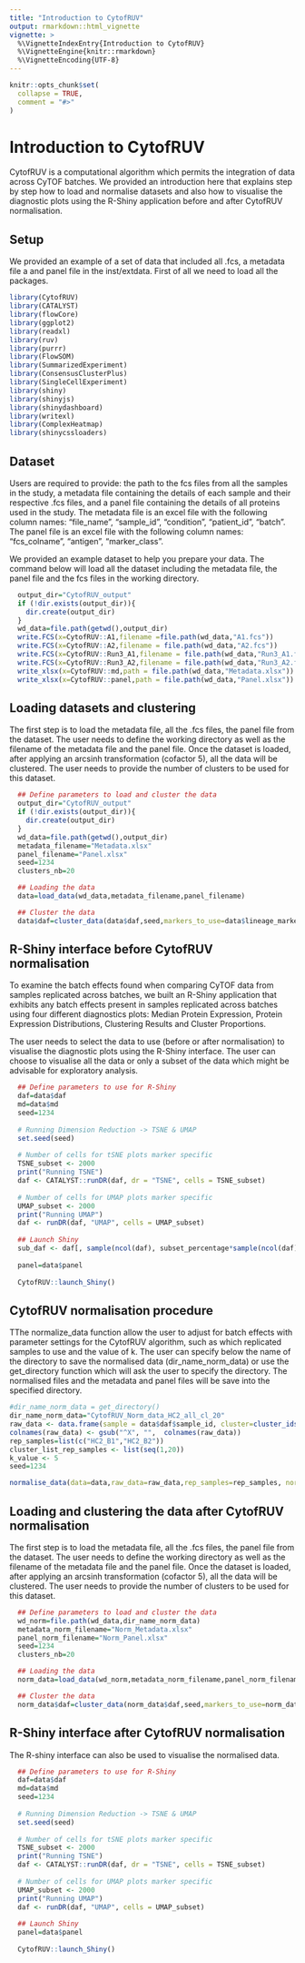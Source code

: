 ```yaml
---
title: "Introduction to CytofRUV"
output: rmarkdown::html_vignette
vignette: >
  %\VignetteIndexEntry{Introduction to CytofRUV}
  %\VignetteEngine{knitr::rmarkdown}
  %\VignetteEncoding{UTF-8}
---
```


```r
knitr::opts_chunk$set(
  collapse = TRUE,
  comment = "#>"
)
```

# Introduction to CytofRUV

CytofRUV is a computational algorithm which permits the integration of data across CyTOF batches. We provided an introduction here that explains step by step how to load and normalise datasets and also how to visualise the diagnostic plots using the R-Shiny application before and after CytofRUV normalisation.

## Setup

We provided an example of a set of data that included all .fcs, a metadata file a and panel file in the inst/extdata. First of all we need to load all the packages.

```r
library(CytofRUV)
library(CATALYST)
library(flowCore)
library(ggplot2)
library(readxl)
library(ruv)
library(purrr)
library(FlowSOM)
library(SummarizedExperiment)
library(ConsensusClusterPlus)
library(SingleCellExperiment)
library(shiny)
library(shinyjs)
library(shinydashboard)
library(writexl)
library(ComplexHeatmap)
library(shinycssloaders)
```

## Dataset

Users are required to provide: the path to the fcs files from all the samples in the study, a metadata file containing the details of each sample and their respective .fcs files, and a panel file containing the details of all proteins used in the study.
The metadata file is an excel file with the following column names: "file_name", "sample_id", "condition", "patient_id", "batch".
The panel file is an excel file with the following column names: "fcs_colname", "antigen", "marker_class".

We provided an example dataset to help you prepare your data. The command below will load all the dataset including the metadata file, the panel file and the fcs files in the working directory.

```r
  output_dir="CytofRUV_output"
  if (!dir.exists(output_dir)){
    dir.create(output_dir)
  }
  wd_data=file.path(getwd(),output_dir)
  write.FCS(x=CytofRUV::A1,filename =file.path(wd_data,"A1.fcs"))
  write.FCS(x=CytofRUV::A2,filename = file.path(wd_data,"A2.fcs"))
  write.FCS(x=CytofRUV::Run3_A1,filename = file.path(wd_data,"Run3_A1.fcs"))
  write.FCS(x=CytofRUV::Run3_A2,filename = file.path(wd_data,"Run3_A2.fcs"))
  write_xlsx(x=CytofRUV::md,path = file.path(wd_data,"Metadata.xlsx"))
  write_xlsx(x=CytofRUV::panel,path = file.path(wd_data,"Panel.xlsx"))
```

## Loading datasets and clustering

The first step is to load the metadata file, all the .fcs files, the panel file from the dataset. The user needs to define the working directory as well as the filename of the metadata file and the panel file. Once the dataset is loaded, after applying an arcsinh transformation (cofactor 5), all the data will be clustered. The user needs to provide the number of clusters to be used for this dataset.

```r
  ## Define parameters to load and cluster the data
  output_dir="CytofRUV_output"
  if (!dir.exists(output_dir)){
    dir.create(output_dir)
  }
  wd_data=file.path(getwd(),output_dir)
  metadata_filename="Metadata.xlsx"
  panel_filename="Panel.xlsx"
  seed=1234
  clusters_nb=20

  ## Loading the data
  data=load_data(wd_data,metadata_filename,panel_filename)

  ## Cluster the data
  data$daf=cluster_data(data$daf,seed,markers_to_use=data$lineage_markers,clusters_nb)

```

## R-Shiny interface before CytofRUV normalisation

To examine the batch effects found when comparing CyTOF data from samples replicated across batches, we built an R-Shiny application that exhibits any batch effects present in samples replicated across batches using four different diagnostics plots: Median Protein Expression, Protein Expression Distributions, Clustering Results and Cluster Proportions. 

The user needs to select the data to use (before or after normalisation) to visualise the diagnostic plots using the R-Shiny interface. The user can choose to visualise all the data or only a subset of the data which might be advisable for exploratory analysis.

```r
  ## Define parameters to use for R-Shiny
  daf=data$daf
  md=data$md
  seed=1234
  
  # Running Dimension Reduction -> TSNE & UMAP
  set.seed(seed)
  
  # Number of cells for tSNE plots marker specific
  TSNE_subset <- 2000
  print("Running TSNE")
  daf <- CATALYST::runDR(daf, dr = "TSNE", cells = TSNE_subset)
  
  # Number of cells for UMAP plots marker specific
  UMAP_subset <- 2000
  print("Running UMAP")
  daf <- runDR(daf, "UMAP", cells = UMAP_subset)
  
  ## Launch Shiny
  sub_daf <- daf[, sample(ncol(daf), subset_percentage*sample(ncol(daf)))]
  
  panel=data$panel
  
  CytofRUV::launch_Shiny()
```

## CytofRUV normalisation procedure

TThe normalize_data function allow the user to adjust for batch effects with parameter settings for the CytofRUV algorithm, such as which replicated samples to use and the value of k. The user can specify below the name of the directory to save the normalised data (dir_name_norm_data) or use the get_directory function which will ask the user to specify the directory. The normalised files and the metadata and panel files will be save into the specified directory.

```r
#dir_name_norm_data = get_directory()
dir_name_norm_data="CytofRUV_Norm_data_HC2_all_cl_20"
raw_data <- data.frame(sample = data$daf$sample_id, cluster=cluster_ids(data$daf,"meta20"), t(SummarizedExperiment::assay(data$daf)))
colnames(raw_data) <- gsub("^X", "",  colnames(raw_data))
rep_samples=list(c("HC2_B1","HC2_B2"))
cluster_list_rep_samples <- list(seq(1,20))
k_value <- 5
seed=1234

normalise_data(data=data,raw_data=raw_data,rep_samples=rep_samples, norm_clusters=cluster_list_rep_samples, k=k_value, num_clusters=clusters_nb,wd_data=wd_data,dir_norm_data=dir_name_norm_data)

```

## Loading and clustering the data after CytofRUV normalisation

The first step is to load the metadata file, all the .fcs files, the panel file from the dataset. The user needs to define the working directory as well as the filename of the metadata file and the panel file. Once the dataset is loaded, after applying an arcsinh transformation (cofactor 5), all the data will be clustered. The user needs to provide the number of clusters to be used for this dataset.

```r
  ## Define parameters to load and cluster the data
  wd_norm=file.path(wd_data,dir_name_norm_data)
  metadata_norm_filename="Norm_Metadata.xlsx"
  panel_norm_filename="Norm_Panel.xlsx"
  seed=1234
  clusters_nb=20

  ## Loading the data
  norm_data=load_data(wd_norm,metadata_norm_filename,panel_norm_filename,cofactor = NULL)

  ## Cluster the data
  norm_data$daf=cluster_data(norm_data$daf,seed,markers_to_use=norm_data$lineage_markers,clusters_nb)

```


## R-Shiny interface after CytofRUV normalisation

The R-shiny interface can also be used to visualise the normalised data.

``` r
  ## Define parameters to use for R-Shiny
  daf=data$daf
  md=data$md
  seed=1234
  
  # Running Dimension Reduction -> TSNE & UMAP
  set.seed(seed)
  
  # Number of cells for tSNE plots marker specific
  TSNE_subset <- 2000
  print("Running TSNE")
  daf <- CATALYST::runDR(daf, dr = "TSNE", cells = TSNE_subset)
  
  # Number of cells for UMAP plots marker specific
  UMAP_subset <- 2000
  print("Running UMAP")
  daf <- runDR(daf, "UMAP", cells = UMAP_subset)
  
  ## Launch Shiny
  panel=data$panel
  
  CytofRUV::launch_Shiny()
```
